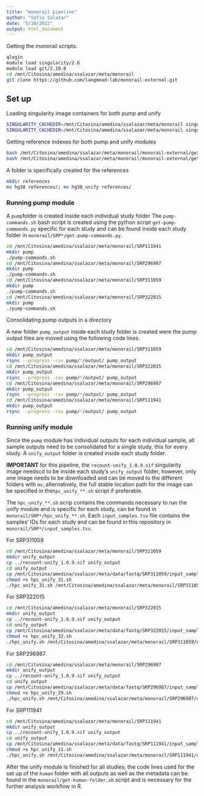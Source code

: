 ```yaml
---
title: "monorail pipeline"
author: "Sofia Salazar"
date: "5/10/2022"
output: html_document
---
```


Getting the monorail scripts.

```bash
qlogin
module load singularity/2.6
module load git/2.10.0
cd /mnt/Citosina/amedina/ssalazar/meta/monorail
git clone https://github.com/langmead-lab/monorail-external.git
```

## Set up

Loading singularity image containers for both pump and unify

```bash
SINGULARITY_CACHEDIR=/mnt/Citosina/amedina/ssalazar/meta/monorail singularity pull docker://quay.io/benlangmead/recount-rs5:1.0.6
SINGULARITY_CACHEDIR=/mnt/Citosina/amedina/ssalazar/meta/monorail singularity pull docker://quay.io/broadsword/recount-unify:1.0.9
```

Getting reference indexes for both pump and unify modules

```bash
bash /mnt/Citosina/amedina/ssalazar/meta/monorail/monorail-external/get_unify_refs.sh hg38
bash /mnt/Citosina/amedina/ssalazar/meta/monorail/monorail-external/get_human_ref_indexes.sh
```

A folder is specifically created for the references

```bash
mkdir references
mv hg38 references/; mv hg38_unify references/
```

### Running pump module

A `pump`folder is created inside each individual study folder
The `pump-commands.sh` bash script is created using the python script `get-pump-commands.py` specific for each study and can be found inside each study folder in `monorail/SRP*/get-pump-commands.py`.

```bash
cd /mnt/Citosina/amedina/ssalazar/meta/monorail/SRP111941
mkdir pump
./pump-commands.sh
cd /mnt/Citosina/amedina/ssalazar/meta/monorail/SRP296987
mkdir pump
./pump-commands.sh
cd /mnt/Citosina/amedina/ssalazar/meta/monorail/SRP311059
mkdir pump
./pump-commands.sh
cd /mnt/Citosina/amedina/ssalazar/meta/monorail/SRP322015
mkdir pump
./pump-commands.sh
```

Consolidating pump outputs in a directory

A new folder `pump_output` inside each study folder is created were the pump output files are moved using the following code lines.

```bash
cd /mnt/Citosina/amedina/ssalazar/meta/monorail/SRP311059
mkdir pump_output
rsync --progress -rav pump/*/output/ pump_output
cd /mnt/Citosina/amedina/ssalazar/meta/monorail/SRP322015
mkdir pump_output
rsync --progress -rav pump/*/output/ pump_output
cd /mnt/Citosina/amedina/ssalazar/meta/monorail/SRP296987
mkdir pump_output
rsync --progress -rav pump/*/output/ pump_output
cd /mnt/Citosina/amedina/ssalazar/meta/monorail/SRP111941
mkdir pump_output
rsync --progress -rav pump/*/output/ pump_output
```

### Running unify module

Since the `pump` module has individual outputs for each individual sample, all sample outputs need to be consolidated for a single study, this for every study. A `unify_output` folder is created inside each study folder. 

**IMPORTANT** for this pipeline, the `recount-unify_1.0.9.sif` singularity image needscd to be inside each study's `unify_output` folder, however, only one image needs to be downloaded and can be moved to the different folders with `mv`, alternatively, the full stable location path for the image can be specified in the`hpc_unify_**.sh` script if preferable.

The `hpc_unify_**.sh` scrip contains the commands necessary to run the unify module and is specific for each study, can be found in `monorail/SRP*/hpc_unify_**.sh`. Each `input_samples.tsv` file contains the samples' IDs for each study and can be found in this repository in `monorail/SRP*/input_samples.tsv`.

For SRP311059

```bash
cd /mnt/Citosina/amedina/ssalazar/meta/monorail/SRP311059
mkdir unify_output
cp ../recount-unify_1.0.9.sif unify_output
cd unify_output
cp /mnt/Citosina/amedina/ssalazar/meta/data/fastq/SRP311059/input_samples.tsv .
chmod +x hpc_unify_31.sh
./hpc_unify_31.sh /mnt/Citosina/amedina/ssalazar/meta/monorail/SRP311059/unify_output SRP311059 /mnt/Citosina/amedina/ssalazar/meta/monorail/SRP311059/pump_output
```

For SRP322015

```bash
cd /mnt/Citosina/amedina/ssalazar/meta/monorail/SRP322015
mkdir unify_output
cp ../recount-unify_1.0.9.sif unify_output
cd unify_output
cp /mnt/Citosina/amedina/ssalazar/meta/data/fastq/SRP322015/input_samples.tsv .
chmod +x hpc_unify_32.sh
./hpc_unify.sh /mnt/Citosina/amedina/ssalazar/meta/monorail/SRP311059/unify_output SRP311059 /mnt/Citosina/amedina/ssalazar/meta/monorail/SRP311059/pump_output
```

For SRP296987

```bash
cd /mnt/Citosina/amedina/ssalazar/meta/monorail/SRP296987
mkdir unify_output
cp ../recount-unify_1.0.9.sif unify_output
cd unify_output
cp /mnt/Citosina/amedina/ssalazar/meta/data/fastq/SRP296987/input_samples.tsv .
chmod +x hpc_unify_29.sh
./hpc_unify.sh /mnt/Citosina/amedina/ssalazar/meta/monorail/SRP296987/unify_output SRP296987 /mnt/Citosina/amedina/ssalazar/meta/monorail/SRP296987/pump_output
```

For SRP111941

```bash
cd /mnt/Citosina/amedina/ssalazar/meta/monorail/SRP111941
mkdir unify_output
cp ../recount-unify_1.0.9.sif unify_output
cd unify_output
cp /mnt/Citosina/amedina/ssalazar/meta/data/fastq/SRP111941/input_samples.tsv .
chmod +x hpc_unify_11.sh
./hpc_unify.sh /mnt/Citosina/amedina/ssalazar/meta/monorail/SRP111941/unify_output SRP111941 /mnt/Citosina/amedina/ssalazar/meta/monorail/SRP111941/pump_output
```

After the unify module is finished for all studies, the code lines used for the set up of the `human` folder with all outputs as well as the metadata can be found in the  `monorail/get-human-folder.sh` script and is necessary for the further analysis workflow in R.
